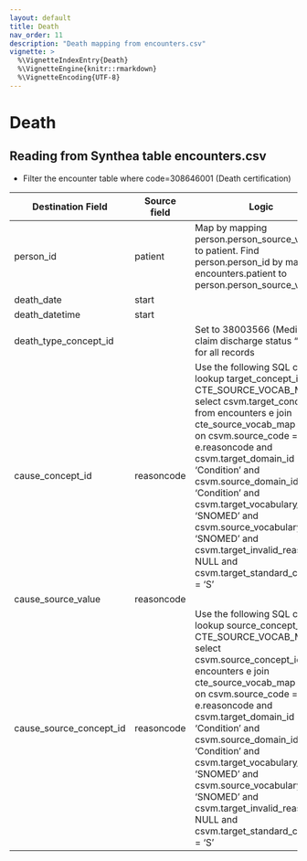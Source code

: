 ```yaml
---
layout: default
title: Death
nav_order: 11
description: "Death mapping from encounters.csv"
vignette: >
  %\VignetteIndexEntry{Death}
  %\VignetteEngine{knitr::rmarkdown}
  %\VignetteEncoding{UTF-8}
---
```


# Death

## Reading from Synthea table encounters.csv

- Filter the encounter table where code=308646001 (Death certification)

| Destination Field | Source field | Logic | Comment field |
| --- | --- | --- | --- |
| person_id | patient | Map by mapping person.person_source_value to patient.  Find person.person_id by mapping encounters.patient to person.person_source_value. |  | |  |
| death_date| start|  |  |
| death_datetime | start | |  |
| death_type_concept_id |  | Set to 38003566 (Medical claim discharge status "Died") for all records  |  |
| cause_concept_id | reasoncode | Use the following SQL code to lookup target_concept_id in CTE_SOURCE_VOCAB_MAP:    select csvm.target_concept_id    from encounters e     join cte_source_vocab_map csvm       on csvm.source_code              = e.reasoncode     and csvm.target_domain_id       = 'Condition'  and csvm.source_domain_id       = 'Condition'    and csvm.target_vocabulary_id = 'SNOMED'     and csvm.source_vocabulary_id = 'SNOMED'     and csvm.target_invalid_reason is NULL     and csvm.target_standard_concept = 'S' |  |
| cause_source_value | reasoncode | |  |
| cause_source_concept_id | reasoncode | Use the following SQL code to lookup source_concept_id in CTE_SOURCE_VOCAB_MAP:    select csvm.source_concept_id    from encounters e     join cte_source_vocab_map csvm       on csvm.source_code              = e.reasoncode     and csvm.target_domain_id       = 'Condition'  and csvm.source_domain_id       = 'Condition'    and csvm.target_vocabulary_id = 'SNOMED'     and csvm.source_vocabulary_id = 'SNOMED'     and csvm.target_invalid_reason is NULL     and csvm.target_standard_concept = 'S' |  |
